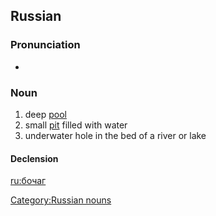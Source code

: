 ==Russian==
===Pronunciation===
* {{IPA|/bɐˈt͡ɕæk/|lang=ru}}

===Noun===
{{ru-noun|боча́г|m-in}}

# deep [[pool]]
# small [[pit]] filled with water
# underwater hole in the bed of a river or lake

====Declension====
{{ru-noun-inan-vel-2|||боча́г}}

[[Category:Russian nouns]]

[[ru:бочаг]]